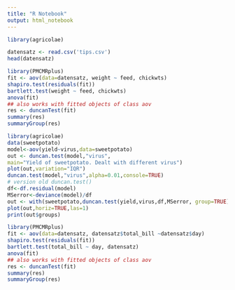 ```yaml
---
title: "R Notebook"
output: html_notebook
---
```

```r
library(agricolae)

datensatz <- read.csv('tips.csv')
head(datensatz)

```


```r
library(PMCMRplus)
fit <- aov(data=datensatz, weight ~ feed, chickwts)
shapiro.test(residuals(fit))
bartlett.test(weight ~ feed, chickwts)
anova(fit)
## also works with fitted objects of class aov
res <- duncanTest(fit)
summary(res)
summaryGroup(res)
```

```r
library(agricolae)
data(sweetpotato)
model<-aov(yield~virus,data=sweetpotato)
out <- duncan.test(model,"virus",
main="Yield of sweetpotato. Dealt with different virus")
plot(out,variation="IQR")
duncan.test(model,"virus",alpha=0.01,console=TRUE)
# version old duncan.test()
df<-df.residual(model)
MSerror<-deviance(model)/df
out <- with(sweetpotato,duncan.test(yield,virus,df,MSerror, group=TRUE))
plot(out,horiz=TRUE,las=1)
print(out$groups)
```
```r
library(PMCMRplus)
fit <- aov(data=datensatz, datensatz$total_bill ~datensatz$day)
shapiro.test(residuals(fit))
bartlett.test(total_bill ~ day, datensatz)
anova(fit)
## also works with fitted objects of class aov
res <- duncanTest(fit)
summary(res)
summaryGroup(res)
```
